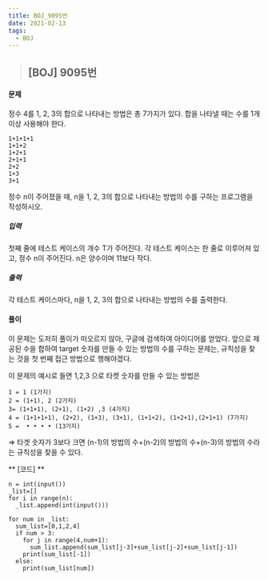 ```yaml
---
title: BOJ_9095번
date: 2021-02-13
tags:
  - BOJ
---
```


> ## [BOJ] 9095번 
 
#### 문제
정수 4를 1, 2, 3의 합으로 나타내는 방법은 총 7가지가 있다. 합을 나타낼 때는 수를 1개 이상 사용해야 한다.

    1+1+1+1
    1+1+2
    1+2+1
    2+1+1
    2+2
    1+3
    3+1

정수 n이 주어졌을 때, n을 1, 2, 3의 합으로 나타내는 방법의 수를 구하는 프로그램을 작성하시오.
##### 입력
첫째 줄에 테스트 케이스의 개수 T가 주어진다. 각 테스트 케이스는 한 줄로 이루어져 있고, 정수 n이 주어진다. n은 양수이며 11보다 작다.
##### 출력
각 테스트 케이스마다, n을 1, 2, 3의 합으로 나타내는 방법의 수를 출력한다.
#### **풀이**
이 문제는 도저히 풀이가 떠오르지 않아, 구글에 검색하여 아이디어를 얻었다.
앞으로 제공된 수을 합하여 target 숫자를 만들 수 있는 방법의 수를 구하는 문제는, 규칙성을 찾는 것을 첫 번째 접근 방법으로 행해야겠다.

이 문제의 예시로 들면 1,2,3 으로 타켓 숫자를 만들 수 있는 방법은

    1 = 1 (1가지)
    2 = (1+1), 2 (2가지)
    3= (1+1+1), (2+1), (1+2) ,3 (4가지)
    4 = (1+1+1+1), (2+2), (1+3), (3+1), (1+1+2), (1+2+1),(2+1+1) (7가지)
    5 =  • • • • (13가지)

⇒ 타겟 숫자가 3보다 크면 (n-1)의 방법의 수+(n-2)의 방법의 수+(n-3)의 방법의 수라는 규칙성을 찾을 수 있다.


** [코드] **

    n = int(input())
    _list=[]
    for i in range(n):
      _list.append(int(input()))

    for num in _list:
      sum_list=[0,1,2,4]
      if num > 3:
        for j in range(4,num+1):
          sum_list.append(sum_list[j-3]+sum_list[j-2]+sum_list[j-1])
        print(sum_list[-1])
      else:
        print(sum_list[num])
